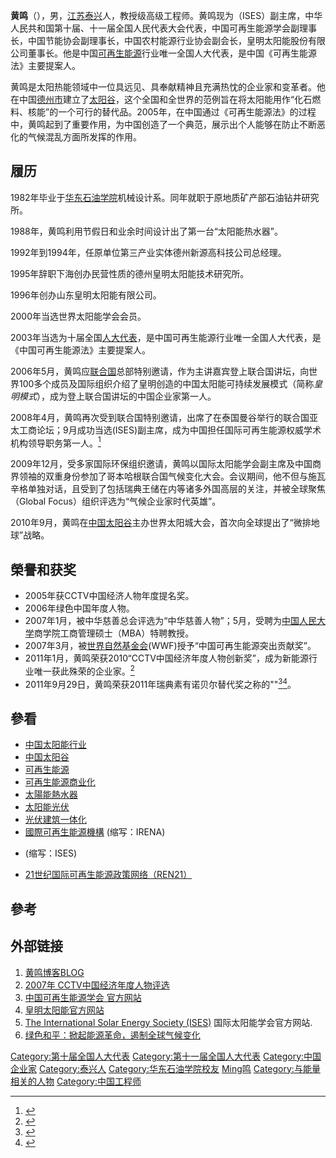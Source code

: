 {{Infobox person
| name = 黄鸣 <br> (HUANG, Ming)
| image = 
| caption =
| birth_date = {{Start date and age|1958|3|10}}
| birth_place = {{CHN}}[[江苏省|江苏省]][[泰兴|泰兴]]
| occupation = 教授级高级工程师<br />[[皇明太阳能|皇明太阳能]]集团有限公司董事长<br />中国可再生能源协会副理事长<br />国际太阳能学会（ISES）副主席<br />第10，11届全国人大代表
| alma_mater = [[华东石油学院|华东石油学院]]<br />(<small>现为[[中國石油大學（華東）|中國石油大學（華東）]]</small>)
| salary =  
| networth = 
}}

'''黄鸣'''（{{bd|1958年||catIdx=Huang黄鸣}}），男，[[江苏|江苏]][[泰兴|泰兴]]人，教授级高级工程师。黄鸣现为{{le|国际太阳能学会|International Solar Energy Society}}（ISES）副主席，中华人民共和国第十届、十一届全国人民代表大会代表，中国可再生能源学会副理事长，中国节能协会副理事长，中国农村能源行业协会副会长，皇明太阳能股份有限公司董事长。他是中国[[可再生能源|可再生能源]]行业唯一全国人大代表，是中国《可再生能源法》主要提案人。

黄鸣是太阳热能领域中一位具远见、具奉献精神且充满热忱的企业家和变革者。他在中国[[德州市|德州市]]建立了[[中国太阳谷|太阳谷]]，这个全国和全世界的范例旨在将太阳能用作“化石燃料、核能”的一个可行的替代品。2005年，在中国通过《可再生能源法》的过程中，黄鸣起到了重要作用，为中国创造了一个典范，展示出个人能够在防止不断恶化的气候混乱方面所发挥的作用。

==履历==
1982年毕业于[[华东石油学院|华东石油学院]]机械设计系。同年就职于原地质矿产部石油钻井研究所。

1988年，黄鸣利用节假日和业余时间设计出了第一台“太阳能热水器”。 

1992年到1994年，任原单位第三产业实体德州新源高科技公司总经理。

1995年辞职下海创办民营性质的德州皇明太阳能技术研究所。

1996年创办山东皇明太阳能有限公司。

2000年当选世界太阳能学会会员。

2003年当选为十届全国[[人大代表|人大代表]]，是中国可再生能源行业唯一全国人大代表，是《中国可再生能源法》主要提案人。

2006年5月，黄鸣应[[联合国|联合国]]总部特别邀请，作为主讲嘉宾登上联合国讲坛，向世界100多个成员及国际组织介绍了皇明创造的中国太阳能可持续发展模式（简称''皇明模式''），成为登上联合国讲坛的中国企业家第一人。

2008年4月，黄鸣再次受到联合国特别邀请，出席了在泰国曼谷举行的联合国亚太工商论坛；9月成功当选{{le|国际太阳能学会|International Solar Energy Society}}(ISES)副主席，成为中国担任国际可再生能源权威学术机构领导职务第一人。<ref>{{cite web|title=黄鸣当选国际太阳能学会副主席|url=http://www.newenergy.org.cn/html/00810/10210822120.html|publisher=中国新能源网|accessdate=21 October 2008|deadurl=yes|archiveurl=https://web.archive.org/web/20081230134438/http://www.newenergy.org.cn/html/00810/10210822120.html|archivedate=2008年12月30日}}</ref>

2009年12月，受多家国际环保组织邀请，黄鸣以国际太阳能学会副主席及中国商界领袖的双重身份参加了哥本哈根联合国气候变化大会。会议期间，他不但与施瓦辛格单独对话，且受到了包括瑞典王储在内等诸多外国高层的关注，并被全球聚焦（Global Focus）组织评选为“气候企业家时代英雄”。

2010年9月，黄鸣在[[中国太阳谷|中国太阳谷]]主办世界太阳城大会，首次向全球提出了“微排地球”战略。

==榮譽和获奖==
* 2005年获CCTV中国经济人物年度提名奖。
* 2006年绿色中国年度人物。
* 2007年1月，被中华慈善总会评选为“中华慈善人物”；5月，受聘为[[中国人民大学|中国人民大学]]商学院工商管理硕士（MBA）特聘教授。
* 2007年3月，被[[世界自然基金会|世界自然基金会]](WWF)授予“中国可再生能源突出贡献奖”。
* 2011年1月，黄鸣荣获2010“CCTV中国经济年度人物创新奖”，成为新能源行业唯一获此殊荣的企业家。<ref>{{cite web |title=黄鸣摘得2010CCTV年度经济人物创新奖 |url=http://sd.people.com.cn/GB/185782/185798/13777742.html |publisher=人民网 |accessdate=2011-01-20 |archive-date=2012-06-20 |archive-url=https://web.archive.org/web/20120620125545/http://sd.people.com.cn/GB/185782/185798/13777742.html |dead-url=no }}</ref>
* 2011年9月29日，黄鸣荣获2011年瑞典素有诺贝尔替代奖之称的"{{le|正确生活方式奖|Right Livelihood Award}}"<ref>{{cite web |title=Huang Ming (China) |url=http://www.rightlivelihood.org/huang.html |publisher={{le|Right Livelihood Award}} |accessdate=21 December 2011 |deadurl=yes |archiveurl=https://web.archive.org/web/20120103115720/http://rightlivelihood.org/huang.html |archivedate=2012-01-03 }}</ref><ref>{{cite web
|title     = 中国皇明太阳能股份有限公司首席执行官黄鸣荣获2011年瑞典正确生活方式奖(Right Livelihood Award)荣誉奖
|url     = http://www.sweden.cn/about/latestupdates/detail/article/2011right-livelihood-award/
|publisher     = 瑞典的中文官方网站Sweden.cn
|accessdate     = 2011年9月29日
|archive-date     = 2012年2月25日
|archive-url     = https://web.archive.org/web/20120225140642/http://www.sweden.cn/about/latestupdates/detail/article/2011right-livelihood-award/
|dead-url     = no
}}</ref>。

== 參看 ==
{{Portal|可再生能源}} 
{{wikisourceshas|中华人民共和国可再生能源法|能源管理法|中华人民共和国节约能源法}}
* [[中国太阳能行业|中国太阳能行业]]
* [[中国太阳谷|中国太阳谷]]
* [[可再生能源|可再生能源]]
* [[可再生能源商业化|可再生能源商业化]]
* [[太陽能熱水器|太陽能熱水器]]
* [[太阳能光伏|太阳能光伏]]
* [[光伏建筑一体化|光伏建筑一体化]]
* [[國際可再生能源機構|國際可再生能源機構]] (缩写：IRENA)
* {{le|国际太阳能学会|International Solar Energy Society}}(缩写：ISES) {{en}}
* [[REN21|21世纪国际可再生能源政策网络（REN21）]]

==參考==
{{reflist}}

==外部链接==
#[http://blog.sina.com.cn/huangming  黄鸣博客BLOG]{{Wayback|url=http://blog.sina.com.cn/huangming |date=20090216221122 }}
#[https://web.archive.org/web/20100203224549/http://hd.cctv.com/special/C19755/05/01/04/06/index.shtml 2007年 CCTV中国经济年度人物评选]
#[https://web.archive.org/web/20130201195637/http://www.cres.org.cn/ 中国可再生能源学会 官方网站]
#[http://www.himin.com/  皇明太阳能官方网站]{{Wayback|url=http://www.himin.com/ |date=20130128012237 }} 
#[http://www.ises.org/  The International Solar Energy Society (ISES)]{{Wayback|url=http://www.ises.org/ |date=20090221082036 }} {{En}} 国际太阳能学会官方网站.
#[http://www.greenpeace.org/china/zh/news/energy-revolution 绿色和平：掀起能源革命，遏制全球气候变化]{{Wayback|url=http://www.greenpeace.org/china/zh/news/energy-revolution |date=20100825211136 }}

{{DEFAULTSORT:Huang黄鸣}}
[[Category:第十届全国人大代表|Category:第十届全国人大代表]]
[[Category:第十一届全国人大代表|Category:第十一届全国人大代表]]
[[Category:中国企业家|Category:中国企业家]]
[[Category:泰兴人|Category:泰兴人]]
[[Category:华东石油学院校友|Category:华东石油学院校友]]
[[Category:黄姓|Ming鸣]]
[[Category:与能量相关的人物|Category:与能量相关的人物]]
[[Category:中国工程师|Category:中国工程师]]